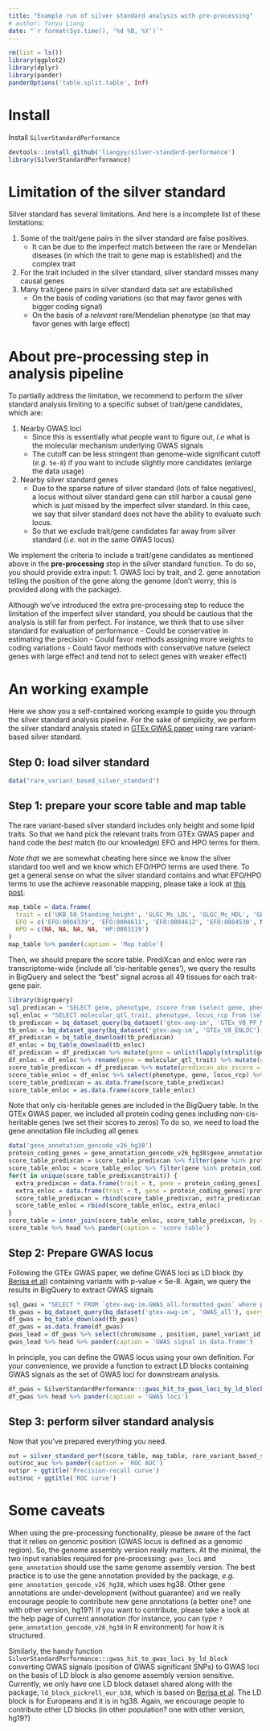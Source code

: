 ```yaml
---
title: "Example run of silver standard analysis with pre-processing"
# author: Yanyu Liang
date: "`r format(Sys.time(), '%d %B, %Y')`"
---
```


```r
rm(list = ls())
library(ggplot2)
library(dplyr)
library(pander)
panderOptions('table.split.table', Inf)
```

# Install 

Install `SilverStandardPerformance`

```r
devtools::install_github('liangyy/silver-standard-performance')
library(SilverStandardPerformance)
```

# Limitation of the silver standard

Silver standard has several limitations. 
And here is a incomplete list of these limitations:

1. Some of the trait/gene pairs in the silver standard are false positives. 
    - It can be due to the imperfect match between the rare or Mendelian diseases (in which the trait to gene map is established) and the complex trait
2. For the trait included in the silver standard, silver standard misses many causal genes
3. Many trait/gene pairs in silver standard data set are estabilished 
    - On the basis of coding variations (so that may favor genes with bigger coding signal)
    - On the basis of a *relevant* rare/Mendelian phenotype (so that may favor genes with large effect)

# About pre-processing step in analysis pipeline

To partially address the limitation, we recommend to perform the silver standard analysis limiting to a specific subset of trait/gene candidates, which are:

1. Nearby GWAS loci
    - Since this is essentially what people want to figure out, *i.e* what is the molecular mechanism underlying GWAS signals
    - The cutoff can be less stringent than genome-wide significant cutoff (*e.g.* `5e-8`) if you want to include slightly more candidates (enlarge the data usage)
2. Nearby silver standard genes
    - Due to the sparse nature of silver standard (lots of false negatives), a locus without silver standard gene can still harbor a causal gene which is just missed by the imperfect silver standard. 
    In this case, we say that silver standard does not have the ability to evaluate such locus.
    - So that we exclude trait/gene candidates far away from silver standard (*i.e.* not in the same GWAS locus)

We implement the criteria to include a trait/gene candidates as mentioned above in the **pre-processing** step in the silver standard function.
To do so, you should provide extra input: 1. GWAS loci by trait, and 2. gene annotation telling the position of the gene along the genome (don't worry, this is provided along with the package).

Although we've introduced the extra pre-processing step to reduce the limitation of the imperfect silver standard, you should  be cautious that the analysis is still far from perfect. 
For instance, we think that to use silver standard for evaluation of performance 
    - Could be conservative in estimating the precision
    - Could favor methods assigning more weights to coding variations
    - Could favor methods with conservative nature (select genes with large effect and tend not to select genes with weaker effect)
    
# An working example

Here we show you a self-contained working example to guide you through the silver standard analysis pipeline.
For the sake of simplicity, we perform the silver standard analysis stated in [GTEx GWAS paper](https://www.biorxiv.org/content/10.1101/814350v1) using rare variant-based silver standard.

## Step 0: load silver standard

```r
data("rare_variant_based_silver_standard")
```

## Step 1: prepare your score table and map table

The rare variant-based silver standard includes only height and some lipid traits.
So that we hand pick the relevant traits from GTEx GWAS paper and hand code the *best* match (to our knowledge) EFO and HPO terms for them.

*Note that* we are somewhat cheating here since we know the silver standard too well and we know which EFO/HPO terms are used there. 
To get a general sense on what the silver standard contains and what EFO/HPO terms to use the achieve reasonable mapping, please take a look at [this post](about_silver_standard.html).

```r
map_table = data.frame(
  trait = c('UKB_50_Standing_height', 'GLGC_Mc_LDL', 'GLGC_Mc_HDL', 'GLGC_Mc_TG', 'UKB_20002_1473_self_reported_high_cholesterol'),
  EFO = c('EFO:0004339', 'EFO:0004611', 'EFO:0004612', 'EFO:0004530', NA),
  HPO = c(NA, NA, NA, NA, 'HP:0003119')
)
map_table %>% pander(caption = 'Map table')
```

Then, we should prepare the score table. 
PrediXcan and enloc were ran transcriptome-wide (include all 'cis-heritable genes'), we query the results in BigQuery and select the "best" signal across all 49 tissues for each trait-gene pair. 

```r
library(bigrquery)
sql_predixcan = "SELECT gene, phenotype, zscore from (select gene, phenotype, ARRAY_AGG(zscore order by abs(zscore) desc limit 1) arr FROM `gtex-awg-im.GTEx_V8_PF_MASHR_EUR_v1.spredixcan_eqtl` where phenotype in ('UKB_50_Standing_height', 'GLGC_Mc_LDL', 'GLGC_Mc_HDL', 'GLGC_Mc_TG', 'UKB_20002_1473_self_reported_high_cholesterol') group by gene, phenotype), unnest(arr) zscore"
sql_enloc = "SELECT molecular_qtl_trait, phenotype, locus_rcp from (select molecular_qtl_trait, phenotype, ARRAY_AGG(locus_rcp order by locus_rcp desc limit 1) arr FROM `gtex-awg-im.GTEx_V8_ENLOC.enloc_eqtl_eur` where phenotype in ('UKB_50_Standing_height', 'GLGC_Mc_LDL', 'GLGC_Mc_HDL', 'GLGC_Mc_TG', 'UKB_20002_1473_self_reported_high_cholesterol') group by molecular_qtl_trait, phenotype), unnest(arr) locus_rcp"
tb_predixcan = bq_dataset_query(bq_dataset('gtex-awg-im', 'GTEx_V8_PF_MASHR_EUR_v1'), query = sql_predixcan)
tb_enloc = bq_dataset_query(bq_dataset('gtex-awg-im', 'GTEx_V8_ENLOC'), query = sql_enloc)
df_predixcan = bq_table_download(tb_predixcan)
df_enloc = bq_table_download(tb_enloc)
df_predixcan = df_predixcan %>% mutate(gene = unlist(lapply(strsplit(gene, '\\.'), function(x) {x[1]})))
df_enloc = df_enloc %>% rename(gene = molecular_qtl_trait) %>% mutate(gene = unlist(lapply(strsplit(gene, '\\.'), function(x) {x[1]})))
score_table_predixcan = df_predixcan %>% mutate(predixcan_abs_zscore = abs(zscore)) %>% select(phenotype, gene, predixcan_abs_zscore) %>% rename(trait = phenotype)
score_table_enloc = df_enloc %>% select(phenotype, gene, locus_rcp) %>% rename(trait = phenotype, enloc_rcp = locus_rcp)
score_table_predixcan = as.data.frame(score_table_predixcan)
score_table_enloc = as.data.frame(score_table_enloc)
```

Note that only cis-heritable genes are included in the BigQuery table.
In the GTEx GWAS paper, we included all protein coding genes including non-cis-heritable genes (we set their scores to zeros)
To do so, we need to load the gene annotation file including all genes

```r
data('gene_annotation_gencode_v26_hg38')
protein_coding_genes = gene_annotation_gencode_v26_hg38$gene_annotation %>% filter(gene_type == 'protein_coding') %>% pull(gene_id)
score_table_predixcan = score_table_predixcan %>% filter(gene %in% protein_coding_genes)
score_table_enloc = score_table_enloc %>% filter(gene %in% protein_coding_genes)
for(t in unique(score_table_predixcan$trait)) {
  extra_predixcan = data.frame(trait = t, gene = protein_coding_genes[!protein_coding_genes %in% (score_table_predixcan %>% filter(trait == t) %>% pull(gene))], predixcan_abs_zscore = 0)
  extra_enloc = data.frame(trait = t, gene = protein_coding_genes[!protein_coding_genes %in% (score_table_enloc %>% filter(trait == t) %>% pull(gene))], enloc_rcp = 0)
  score_table_predixcan = rbind(score_table_predixcan, extra_predixcan)
  score_table_enloc = rbind(score_table_enloc, extra_enloc)
}
score_table = inner_join(score_table_enloc, score_table_predixcan, by = c('trait', 'gene'))
score_table %>% head %>% pander(caption = 'score table')
```

## Step 2: Prepare GWAS locus

Following the GTEx GWAS paper, we define GWAS loci as LD block (by [Berisa et al](https://academic.oup.com/bioinformatics/article/32/2/283/1743626)) containing variants with p-value < 5e-8.
Again, we query the results in BigQuery to extract GWAS signals


```r
sql_gwas = "SELECT * FROM `gtex-awg-im.GWAS_all.formatted_gwas` where phenotype in ('UKB_50_Standing_height', 'GLGC_Mc_LDL', 'GLGC_Mc_HDL', 'GLGC_Mc_TG', 'UKB_20002_1473_self_reported_high_cholesterol') and pvalue < 5e-8"
tb_gwas = bq_dataset_query(bq_dataset('gtex-awg-im', 'GWAS_all'), query = sql_gwas)
df_gwas = bq_table_download(tb_gwas)
df_gwas = as.data.frame(df_gwas)
gwas_lead = df_gwas %>% select(chromosome , position, panel_variant_id, trait = phenotype)
gwas_lead %>% head %>% pander(caption = 'GWAS signal in data.frame')
```

In principle, you can define the GWAS locus using your own definition. 
For your convenience, we provide a function to extract LD blocks containing GWAS signals as the set of GWAS loci for downstream analysis.

```r
df_gwas = SilverStandardPerformance:::gwas_hit_to_gwas_loci_by_ld_block(gwas_hit = gwas_lead, ld_block_pickrell_eur_b38)
df_gwas %>% head %>% pander(caption = 'GWAS loci')
```

## Step 3: perform silver standard analysis

Now that you've prepared everything you need.

```r
out = silver_standard_perf(score_table, map_table, rare_variant_based_silver_standard, df_gwas, gene_annotation_gencode_v26_hg38$gene_annotation, trait_codes = c('EFO', 'HPO'))
out$roc_auc %>% pander(caption = 'ROC AUC')
out$pr + ggtitle('Precision-recall curve')
out$roc + ggtitle('ROC curve')
```

# Some caveats

When using the pre-processing functionality, please be aware of the fact that it relies on genomic position (GWAS locus is defined as a genomic region).
So, the genome assembly version really matters.
At the minimal, the two input variables required for pre-processing: `gwas_loci` and `gene_annotation` should use the same genome assembly version. 
The best practice is to use the gene annotation provided by the package, *e.g.* `gene_annotation_gencode_v26_hg38`, which uses hg38. 
Other gene annotations are under-development (without guarantee) and we really encourage people to contribute new gene annotations (a better one? one with other version, hg19?)
If you want to contribute, please take a look at the help page of current annotation (for instance, you can type `?gene_annotation_gencode_v26_hg38` in R environment) for how it is structured. 

Similarly, the handy function `SilverStandardPerformance:::gwas_hit_to_gwas_loci_by_ld_block` converting GWAS signals (position of GWAS significant SNPs) to GWAS loci on the basis of LD block is also genome assembly version sensitive. 
Currently, we only have one LD block dataset shared along with the package, `ld_block_pickrell_eur_b38`, which is based on [Berisa et al](https://academic.oup.com/bioinformatics/article/32/2/283/1743626).
The LD block is for Europeans and it is in hg38.
Again, we encourage people to contribute other LD blocks (in other population? one with other version, hg19?)
